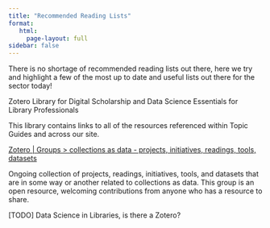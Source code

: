 ```yaml
---
title: "Recommended Reading Lists"
format: 
   html:
     page-layout: full
sidebar: false
---
```


There is no shortage of recommended reading lists out there, here we try and highlight a few of the most up to date and useful lists out there for the sector today!

Zotero Library for Digital Scholarship and Data Science Essentials for Library Professionals

This library contains links to all of the resources referenced within Topic Guides and across our site.

[Zotero | Groups > collections as data - projects, initiatives, readings, tools, datasets](https://www.zotero.org/groups/2171423/collections_as_data_-_projects_initiatives_readings_tools_datasets)

Ongoing collection of projects, readings, initiatives, tools, and datasets that are in some way or another related to collections as data. This group is an open resource, welcoming contributions from anyone who has a resource to share.

[TODO] Data Science in Libraries, is there a Zotero?

::: {#refs}
:::
